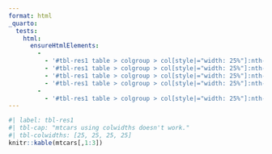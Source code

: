 ```yaml
---
format: html
_quarto:
  tests:
    html:
      ensureHtmlElements:
        - 
          - '#tbl-res1 table > colgroup > col[style|="width: 25%"]:nth-child(1)'
          - '#tbl-res1 table > colgroup > col[style|="width: 25%"]:nth-child(2)'
          - '#tbl-res1 table > colgroup > col[style|="width: 25%"]:nth-child(3)'
          - '#tbl-res1 table > colgroup > col[style|="width: 25%"]:nth-child(4)'
        - 
          - '#tbl-res1 table > colgroup > col[style|="width: 25%"]:nth-child(5)'
---
```


```r
#| label: tbl-res1
#| tbl-cap: "mtcars using colwidths doesn't work."
#| tbl-colwidths: [25, 25, 25, 25]
knitr::kable(mtcars[,1:3])
```